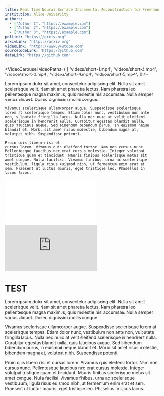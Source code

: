 ```yaml
---
title: Real Time Neural Surface Incremental Reconstruction for Freehand 3D Ultrasound Carotid Artery Imaging
institution: Alice University
authors: 
  - ["Author 1", "https://example.com"]
  - ["Author 2", "https://example.com"]
  - ["Author 3", "https://example.com"]
pdfLink: "https://arxiv.org"
arxivLink: "https://arxiv.org"
videoLink: "https://www.youtube.com"
sourceCodeLink: "https://github.com"
dataLink: "https://github.com"
---
```


<VideoTeaser 
    videoSrc="videos/teaser.mp4" 
    subtitleText="imperdiet metus sed lacus euismod, ut vulputate eros elementum. Praesent dapibus auctor malesuada."
/>

<VideoCarousel videoPaths={
    [
        'videos/short-1.mp4', 
        'videos/short-2.mp4', 
        'videos/short-3.mp4',
        'videos/short-4.mp4',
        'videos/short-5.mp4',
    ]} 
/>

<Abstract>
    Lorem ipsum dolor sit amet, consectetur adipiscing elit. Nulla sit
    amet scelerisque velit. Nam sit amet pharetra lectus. Nam pharetra
    leo pellentesque magna maximus, quis molestie nisl accumsan. Nulla
    semper varius aliquet. Donec dignissim mollis congue.

    Vivamus scelerisque ullamcorper augue. Suspendisse scelerisque
    lorem at scelerisque tempus. Etiam dolor nunc, vestibulum non ante
    non, vulputate fringilla lacus. Nulla nec nunc at velit eleifend
    scelerisque in hendrerit nulla. Curabitur egestas blandit nulla,
    quis faucibus augue. Sed bibendum bibendum purus, in euismod neque
    blandit et. Morbi sit amet risus molestie, bibendum magna at,
    volutpat nibh. Suspendisse potenti.

    Proin quis libero nisi et
    cursus lorem. Vivamus quis eleifend tortor. Nam non cursus nunc.
    Pellentesque faucibus nec erat cursus molestie. Integer volutpat
    tristique quam et tincidunt. Mauris finibus scelerisque metus sit
    amet congue. Nulla facilisi. Vivamus finibus, urna ac scelerisque
    vestibulum, ligula risus euismod nibh, ut fermentum enim erat et
    sem. Praesent ut luctus mauris, eget tristique leo. Phasellus in
    lacus lacus.
</Abstract>

<VideoEmbed title="BiliBili">
    <iframe
    src="//player.bilibili.com/player.html?isOutside=true&aid=793084900&bvid=BV1xC4y1i7Dk&cid=1388734637&p=1&autoplay=0"
    scrolling="no"
    border="0"
    frameborder="no"
    framespacing="0"
    allowfullscreen="true"
    ></iframe>
</VideoEmbed>


<VideoEmbed title="YouTube">
    <iframe
    src="https://www.youtube.com/embed/NbGhHc4TloE?si=UhntyxPDj77S4qpW"
    frameborder="0"
    allow="autoplay; encrypted-media"
    allowfullscreen
    ></iframe>
</VideoEmbed>



# TEST

Lorem ipsum dolor sit amet, consectetur adipiscing elit. Nulla sit
amet scelerisque velit. Nam sit amet pharetra lectus. Nam pharetra
leo pellentesque magna maximus, quis molestie nisl accumsan. Nulla
semper varius aliquet. Donec dignissim mollis congue.

Vivamus scelerisque ullamcorper augue. Suspendisse scelerisque
lorem at scelerisque tempus. Etiam dolor nunc, vestibulum non ante
non, vulputate fringilla lacus. Nulla nec nunc at velit eleifend
scelerisque in hendrerit nulla. Curabitur egestas blandit nulla,
quis faucibus augue. Sed bibendum bibendum purus, in euismod neque
blandit et. Morbi sit amet risus molestie, bibendum magna at,
volutpat nibh. Suspendisse potenti.

Proin quis libero nisi et
cursus lorem. Vivamus quis eleifend tortor. Nam non cursus nunc.
Pellentesque faucibus nec erat cursus molestie. Integer volutpat
tristique quam et tincidunt. Mauris finibus scelerisque metus sit
amet congue. Nulla facilisi. Vivamus finibus, urna ac scelerisque
vestibulum, ligula risus euismod nibh, ut fermentum enim erat et
sem. Praesent ut luctus mauris, eget tristique leo. Phasellus in
lacus lacus.


<VideoCard
    title="Video Card"
    description="Quisque iaculis, orci ut ultrices gravida, odio nulla condimentum lectus, eget condimentum turpis metus nec dolor."
    videoSrc="videos/bar.mp4"
/>


<Columns>
    <Column>
        <VideoCard
            title="Video Card"
            description="Donec maecenas imperdiet metus sed lacus euismod, ut vulputate eros elementum. Praesent dapibus auctor malesuada."
            videoSrc="videos/chicken-nugget-spinning.mp4"
        />
    </Column>
    <Column>
        <VideoCard
            title="Video Card"
            description="Quisque iaculis, orci ut ultrices gravida, odio nulla condimentum lectus, eget condimentum turpis metus nec dolor."
            videoSrc="videos/rotating-chip.mp4"
        />
    </Column>
</Columns>


<Interpolation/>